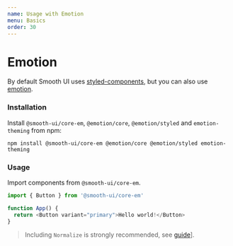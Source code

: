 ```yaml
---
name: Usage with Emotion
menu: Basics
order: 30
---
```


# Emotion

By default Smooth UI uses [styled-components](http://styled-components.com/), but you can also use [emotion](https://emotion.sh/).

### Installation

Install `@smooth-ui/core-em`, `@emotion/core`, `@emotion/styled` and `emotion-theming` from npm:

`npm install @smooth-ui/core-em @emotion/core @emotion/styled emotion-theming`

### Usage

Import components from `@smooth-ui/core-em`.

```js
import { Button } from '@smooth-ui/core-em'

function App() {
  return <Button variant="primary">Hello world!</Button>
}
```

> Including `Normalize` is strongly recommended, see [guide](/docs-basics-normalize)].
